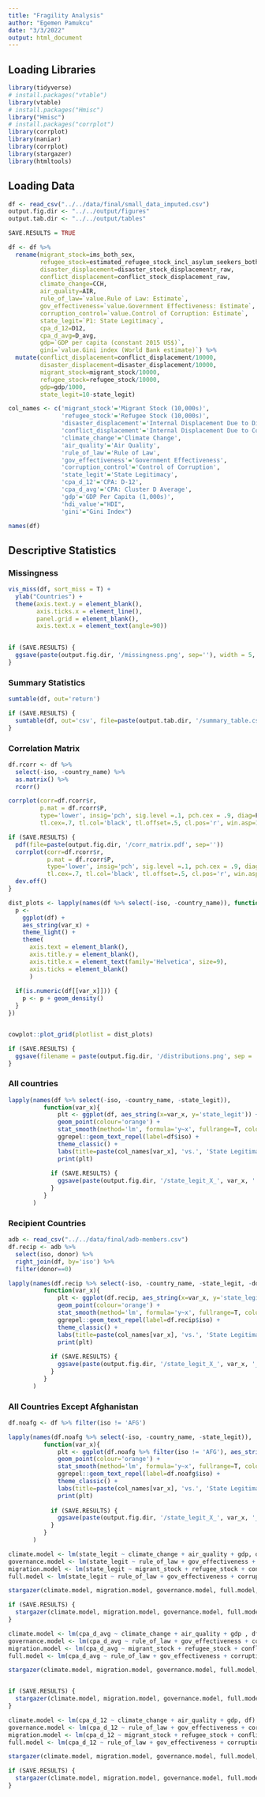 ```yaml
---
title: "Fragility Analysis"
author: "Egemen Pamukcu"
date: "3/3/2022"
output: html_document
---
```


## Loading Libraries
```r
library(tidyverse)
# install.packages("vtable")
library(vtable)
# install.packages("Hmisc")
library("Hmisc")
# install.packages("corrplot")
library(corrplot)
library(naniar)
library(corrplot)
library(stargazer)
library(htmltools)
```

## Loading Data
```r
df <- read_csv("../../data/final/small_data_imputed.csv")
output.fig.dir <- "../../output/figures"
output.tab.dir <- "../../output/tables"

SAVE.RESULTS = TRUE

df <- df %>% 
  rename(migrant_stock=ims_both_sex, 
         refugee_stock=estimated_refugee_stock_incl_asylum_seekers_both_sexes,
         disaster_displacement=disaster_stock_displacementr_raw,
         conflict_displacement=conflict_stock_displacement_raw, 
         climate_change=CCH, 
         air_quality=AIR, 
         rule_of_law=`value.Rule of Law: Estimate`, 
         gov_effectiveness=`value.Government Effectiveness: Estimate`, 
         corruption_control=`value.Control of Corruption: Estimate`,
         state_legit=`P1: State Legitimacy`, 
         cpa_d_12=D12, 
         cpa_d_avg=D_avg, 
         gdp=`GDP per capita (constant 2015 US$)`, 
         gini=`value.Gini index (World Bank estimate)`) %>% 
  mutate(conflict_displacement=conflict_displacement/10000, 
         disaster_displacement=disaster_displacement/10000,
         migrant_stock=migrant_stock/10000,
         refugee_stock=refugee_stock/10000,
         gdp=gdp/1000,
         state_legit=10-state_legit)

col_names <- c('migrant_stock'='Migrant Stock (10,000s)', 
               'refugee_stock'='Refugee Stock (10,000s)',
               'disaster_displacement'='Internal Displacement Due to Disasters (10,000s)',
               'conflict_displacement'='Internal Displacement Due to Conflict (10,000s)', 
               'climate_change'='Climate Change', 
               'air_quality'='Air Quality', 
               'rule_of_law'='Rule of Law', 
               'gov_effectiveness'='Government Effectiveness', 
               'corruption_control'='Control of Corruption',
               'state_legit'='State Legitimacy', 
               'cpa_d_12'='CPA: D-12', 
               'cpa_d_avg'='CPA: Cluster D Average', 
               'gdp'='GDP Per Capita (1,000s)', 
               'hdi_value'="HDI",
               'gini'="Gini Index") 

names(df)
```

## Descriptive Statistics
### Missingness
```r
vis_miss(df, sort_miss = T) + 
  ylab("Countries") + 
  theme(axis.text.y = element_blank(),
        axis.ticks.x = element_line(),
        panel.grid = element_blank(), 
        axis.text.x = element_text(angle=90))
  

if (SAVE.RESULTS) {
  ggsave(paste(output.fig.dir, '/missingness.png', sep=''), width = 5, height = 8)
}
```

### Summary Statistics
```r
sumtable(df, out='return')

if (SAVE.RESULTS) {
  sumtable(df, out='csv', file=paste(output.tab.dir, '/summary_table.csv', sep=''))
}
```


### Correlation Matrix
```r
df.rcorr <- df %>% 
  select(-iso, -country_name) %>% 
  as.matrix() %>% 
  rcorr()

corrplot(corr=df.rcorr$r,
         p.mat = df.rcorr$P,
         type='lower', insig='pch', sig.level =.1, pch.cex = .9, diag=F,
         tl.cex=.7, tl.col='black', tl.offset=.5, cl.pos='r', win.asp=1)

if (SAVE.RESULTS) {
  pdf(file=paste(output.fig.dir, '/corr_matrix.pdf', sep=''))
  corrplot(corr=df.rcorr$r,
           p.mat = df.rcorr$P,
           type='lower', insig='pch', sig.level =.1, pch.cex = .9, diag=F,
           tl.cex=.7, tl.col='black', tl.offset=.5, cl.pos='r', win.asp=1)
  dev.off()
}

```

```r
dist_plots <- lapply(names(df %>% select(-iso, -country_name)), function(var_x){
  p <- 
    ggplot(df) +
    aes_string(var_x) +
    theme_light() +
    theme(
      axis.text = element_blank(),
      axis.title.y = element_blank(),
      axis.title.x = element_text(family='Helvetica', size=9),
      axis.ticks = element_blank()
      )
    
  if(is.numeric(df[[var_x]])) {
    p <- p + geom_density()
  }
})


cowplot::plot_grid(plotlist = dist_plots)

if (SAVE.RESULTS) {
  ggsave(filename = paste(output.fig.dir, '/distributions.png', sep = ''))
}
```

### All countries
```r
lapply(names(df %>% select(-iso, -country_name, -state_legit)), 
          function(var_x){
              plt <- ggplot(df, aes_string(x=var_x, y='state_legit')) + 
              geom_point(colour='orange') +
              stat_smooth(method='lm', formula='y~x', fullrange=T, color='purple') + 
              ggrepel::geom_text_repel(label=df$iso) +
              theme_classic() + 
              labs(title=paste(col_names[var_x], 'vs.', 'State Legitimacy'))
              print(plt)
            
            if (SAVE.RESULTS) {
              ggsave(paste(output.fig.dir, '/state_legit_X_', var_x, '.png', sep=''))
            }
          }
       )
```

### Recipient Countries
```r
adb <- read_csv("../../data/final/adb-members.csv")
df.recip <- adb %>% 
  select(iso, donor) %>% 
  right_join(df, by='iso') %>% 
  filter(donor==0)

lapply(names(df.recip %>% select(-iso, -country_name, -state_legit, -donor)), 
          function(var_x){
              plt <- ggplot(df.recip, aes_string(x=var_x, y='state_legit')) + 
              geom_point(colour='orange') +
              stat_smooth(method='lm', formula='y~x', fullrange=T, color='purple') + 
              ggrepel::geom_text_repel(label=df.recip$iso) +
              theme_classic() + 
              labs(title=paste(col_names[var_x], 'vs.', 'State Legitimacy'), subtitle="Recipient Countries")
              print(plt)
            
            if (SAVE.RESULTS) {
              ggsave(paste(output.fig.dir, '/state_legit_X_', var_x, '_recipients', '.png', sep=''))
            }
          }
       )
```

### All Countries Except Afghanistan
```r

df.noafg <- df %>% filter(iso != 'AFG')

lapply(names(df.noafg %>% select(-iso, -country_name, -state_legit)), 
          function(var_x){
              plt <- ggplot(df.noafg %>% filter(iso != 'AFG'), aes_string(x=var_x, y='state_legit')) + 
              geom_point(colour='orange') +
              stat_smooth(method='lm', formula='y~x', fullrange=T, color='purple') + 
              ggrepel::geom_text_repel(label=df.noafg$iso) +
              theme_classic() + 
              labs(title=paste(col_names[var_x], 'vs.', 'State Legitimacy'))
              print(plt)
            
            if (SAVE.RESULTS) {
              ggsave(paste(output.fig.dir, '/state_legit_X_', var_x, '_NOAFG', '.png', sep=''))
            }
          }
       )
```


```r
climate.model <- lm(state_legit ~ climate_change + air_quality + gdp, df)
governance.model <- lm(state_legit ~ rule_of_law + gov_effectiveness + corruption_control + gdp, df)
migration.model <- lm(state_legit ~ migrant_stock + refugee_stock + conflict_displacement + disaster_displacement + gdp, df)
full.model <- lm(state_legit ~ rule_of_law + gov_effectiveness + corruption_control + migrant_stock + refugee_stock + conflict_displacement + disaster_displacement + climate_change + air_quality + gdp, df)

stargazer(climate.model, migration.model, governance.model, full.model, type='text')

if (SAVE.RESULTS) {
  stargazer(climate.model, migration.model, governance.model, full.model, type='html', out=paste(output.tab.dir, '/state_legit_reg.html', sep=''))
}

```

```r
climate.model <- lm(cpa_d_avg ~ climate_change + air_quality + gdp , df)
governance.model <- lm(cpa_d_avg ~ rule_of_law + gov_effectiveness + corruption_control + gdp , df)
migration.model <- lm(cpa_d_avg ~ migrant_stock + refugee_stock + conflict_displacement + disaster_displacement + gdp , df)
full.model <- lm(cpa_d_avg ~ rule_of_law + gov_effectiveness + corruption_control + migrant_stock + refugee_stock + conflict_displacement + disaster_displacement + climate_change + air_quality + gdp , df)

stargazer(climate.model, migration.model, governance.model, full.model, type='text')


if (SAVE.RESULTS) {
  stargazer(climate.model, migration.model, governance.model, full.model, type='html', out=paste(output.tab.dir, '/cpa_d_avg_reg.html', sep=''))
}

```

```r
climate.model <- lm(cpa_d_12 ~ climate_change + air_quality + gdp, df)
governance.model <- lm(cpa_d_12 ~ rule_of_law + gov_effectiveness + corruption_control + gdp, df)
migration.model <- lm(cpa_d_12 ~ migrant_stock + refugee_stock + conflict_displacement + disaster_displacement + gdp, df)
full.model <- lm(cpa_d_12 ~ rule_of_law + gov_effectiveness + corruption_control + migrant_stock + refugee_stock + conflict_displacement + disaster_displacement + climate_change + air_quality + gdp, df)

stargazer(climate.model, migration.model, governance.model, full.model, type='text')

if (SAVE.RESULTS) {
  stargazer(climate.model, migration.model, governance.model, full.model, type='html', out=paste(output.tab.dir, '/cpa_d_12_reg.html', sep=''))
}
```

